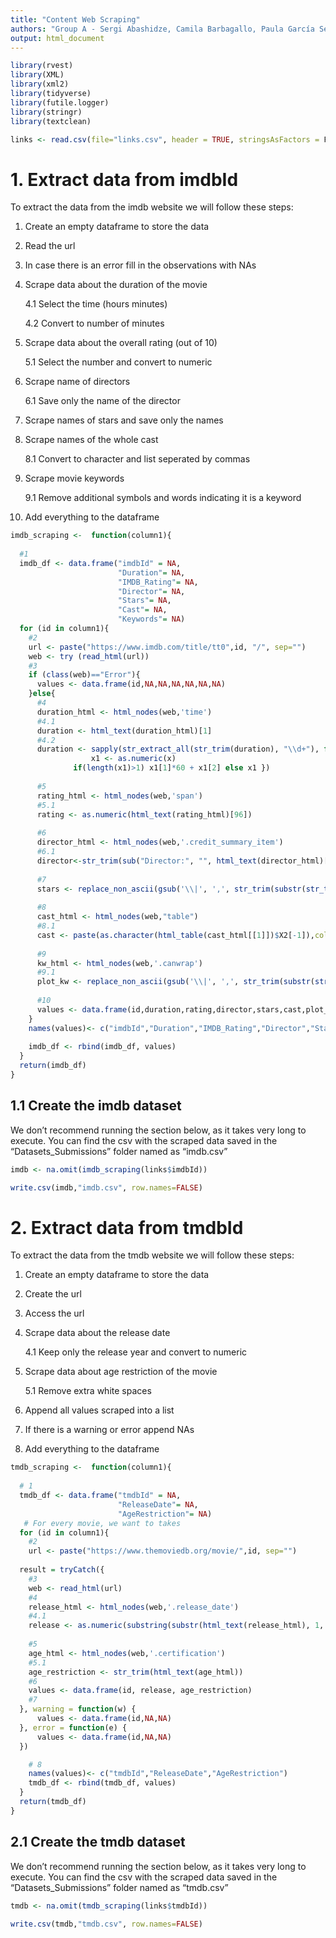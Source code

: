 ```yaml
---
title: "Content Web Scraping"
authors: "Group A - Sergi Abashidze, Camila Barbagallo, Paula García Serrano, Rocío González Lantero"
output: html_document
---
```


```r
library(rvest)
library(XML)
library(xml2)
library(tidyverse)
library(futile.logger)
library(stringr)
library(textclean)
```

```r
links <- read.csv(file="links.csv", header = TRUE, stringsAsFactors = F)
```

# 1. Extract data from imdbId

To extract the data from the imdb website we will follow these steps:

1. Create an empty dataframe to store the data

2. Read the url

3. In case there is an error fill in the observations with NAs

4. Scrape data about the duration of the movie

    4.1 Select the time (hours minutes)
  
    4.2 Convert to number of minutes
  
5. Scrape data about the overall rating (out of 10)

    5.1 Select the number and convert to numeric
  
6. Scrape name of directors

    6.1 Save only the name of the director
  
7. Scrape names of stars and save only the names

8. Scrape names of the whole cast

    8.1 Convert to character and list seperated by commas
  
9. Scrape movie keywords

    9.1 Remove additional symbols and words indicating it is a keyword
  
10. Add everything to the dataframe

```r
imdb_scraping <-  function(column1){
  
  #1
  imdb_df <- data.frame("imdbId" = NA,
                        "Duration"= NA,
                        "IMDB_Rating"= NA,
                        "Director"= NA,
                        "Stars"= NA,
                        "Cast"= NA,
                        "Keywords"= NA)
  for (id in column1){
    #2
    url <- paste("https://www.imdb.com/title/tt0",id, "/", sep="")
    web <- try (read_html(url))
    #3
    if (class(web)=="Error"){
      values <- data.frame(id,NA,NA,NA,NA,NA,NA)
    }else{
      #4
      duration_html <- html_nodes(web,'time')
      #4.1
      duration <- html_text(duration_html)[1]
      #4.2
      duration <- sapply(str_extract_all(str_trim(duration), "\\d+"), function(x) {
                  x1 <- as.numeric(x)
              if(length(x1)>1) x1[1]*60 + x1[2] else x1 })
      
      #5
      rating_html <- html_nodes(web,'span')
      #5.1
      rating <- as.numeric(html_text(rating_html)[96])
    
      #6
      director_html <- html_nodes(web,'.credit_summary_item')
      #6.1
      director<-str_trim(sub("Director:", "", html_text(director_html)[1]))
      
      #7
      stars <- replace_non_ascii(gsub('\\|', ',', str_trim(substr(str_trim(sub("Stars:", "", html_text(director_html)[3])),1,nchar(str_trim(sub("Stars:", "", html_text(director_html)[3])))-24))))
    
      #8
      cast_html <- html_nodes(web,"table")
      #8.1
      cast <- paste(as.character(html_table(cast_html[[1]])$X2[-1]),collapse=", ",sep="")
    
      #9
      kw_html <- html_nodes(web,'.canwrap')
      #9.1
      plot_kw <- replace_non_ascii(gsub('\\|', ',', str_trim(substr(str_trim(sub("Plot Keywords:", "", html_text(kw_html)[2])),1,nchar(str_trim(sub("Plot Keywords:", "", html_text(kw_html)[2])))-17))))
      
      #10
      values <- data.frame(id,duration,rating,director,stars,cast,plot_kw)
    }
    names(values)<- c("imdbId","Duration","IMDB_Rating","Director","Stars","Cast","Keywords")
    
    imdb_df <- rbind(imdb_df, values)
  }
  return(imdb_df)
}
```


## 1.1 Create the imdb dataset

We don't recommend running the section below, as it takes very long to execute. You can find the csv with the scraped data saved in the "Datasets_Submissions" folder named as "imdb.csv"

```r
imdb <- na.omit(imdb_scraping(links$imdbId))
```

```r
write.csv(imdb,"imdb.csv", row.names=FALSE)
```


# 2. Extract data from tmdbId

To extract the data from the tmdb website we will follow these steps:

1. Create an empty dataframe to store the data

2. Create the url

3. Access the url

4. Scrape data about the release date

    4.1 Keep only the release year and convert to numeric
    
5. Scrape data about age restriction of the movie

    5.1 Remove extra white spaces
    
6. Append all values scraped into a list

7. If there is a warning or error append NAs

8. Add everything to the dataframe

```r
tmdb_scraping <-  function(column1){
  
  # 1
  tmdb_df <- data.frame("tmdbId" = NA,
                        "ReleaseDate"= NA,
                        "AgeRestriction"= NA)
   # For every movie, we want to takes
  for (id in column1){
    #2
    url <- paste("https://www.themoviedb.org/movie/",id, sep="")
    
  result = tryCatch({
    #3
    web <- read_html(url)
    #4
    release_html <- html_nodes(web,'.release_date')
    #4.1
    release <- as.numeric(substring(substr(html_text(release_html), 1, nchar(html_text(release_html))-1), 2))
    
    #5
    age_html <- html_nodes(web,'.certification')
    #5.1
    age_restriction <- str_trim(html_text(age_html))
    #6
    values <- data.frame(id, release, age_restriction)
    #7
  }, warning = function(w) {
      values <- data.frame(id,NA,NA)
  }, error = function(e) {
      values <- data.frame(id,NA,NA)
  })

    # 8
    names(values)<- c("tmdbId","ReleaseDate","AgeRestriction")
    tmdb_df <- rbind(tmdb_df, values)
  }
  return(tmdb_df)
}
```


## 2.1 Create the tmdb dataset

We don't recommend running the section below, as it takes very long to execute. You can find the csv with the scraped data saved in the "Datasets_Submissions" folder named as "tmdb.csv"

```r
tmdb <- na.omit(tmdb_scraping(links$tmdbId))
```

```r
write.csv(tmdb,"tmdb.csv", row.names=FALSE)
```